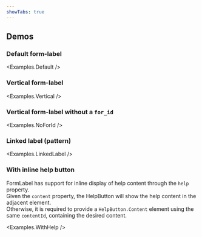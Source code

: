 ```yaml
---
showTabs: true
---
```



## Demos

### Default form-label

<Examples.Default />

### Vertical form-label

<Examples.Vertical />

### Vertical form-label without a `for_id`

<Examples.NoForId />

### Linked label (pattern)

<Examples.LinkedLabel />

### With inline help button

FormLabel has support for inline display of help content through the `help` property. <br/>
Given the `content` property, the HelpButton will show the help content in the adjacent element.<br/>
Otherwise, it is required to provide a `HelpButton.Content` element using the same `contentId`, containing the desired content.

<Examples.WithHelp />
